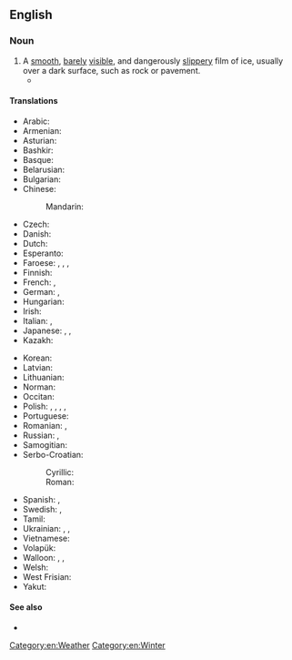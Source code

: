 {{also|black-ice}}
==English==
{{wikiversity lecture}}

===Noun===
{{en-noun|-}}

# A [[smooth]], [[barely]] [[visible]], and dangerously [[slippery]] film of ice, usually over a dark surface, such as rock or pavement.
#* {{quote-journal|lang=en|1965|December 25||Oregon Bus Crash Kills 12, Hurts 27|New York Times
|page=30|url=http://select.nytimes.com/gst/abstract.html?res=F20614F93F5A157A93C7AB1789D95F418685F9
|passage=He said the bus struck a patch of '''black ice''', or freshly formed ice as yet invisible on the road surface, just after he had passed a trailer truck.}}

====Translations====
{{trans-top|invisible film of ice}}
* Arabic: {{t|ar|جليد أسود|m|tr=jalid 'aswad}}
* Armenian: {{t+|hy|մերկասառույց|sc=Armn}}
* Asturian: {{t|ast|xelu negro|m}}
* Bashkir: {{t|ba|боҙлауыҡ|sc=Cyrl}}
* Basque: {{t|eu|euri izoztu}}
* Belarusian: {{t|be|галалёдзіца|f}}
* Bulgarian: {{t|bg|поледица|f}}
* Chinese:
*: Mandarin: {{t|cmn|黑冰|tr=hēibīng|sc=Hani}}
* Czech: {{t+|cs|náledí|n}}
* Danish: {{t+|da|islag|n}}
* Dutch: {{t+|nl|ijzel|m}}
* Esperanto: {{t|eo|glatglacio}}
* Faroese: {{t|fo|svartakálk|n}}, {{t|fo|svarthálka|f}}, {{t|fo|svartagler|n}}, {{t|fo|vátagler|n}}
* Finnish: {{t+|fi|musta jää}}
* French: {{t+|fr|verglas|m}}, {{t+|fr|glace noire|f}}
* German: {{t+|de|Glatteis|n}}, {{t+|de|Blitzeis|n}}
* Hungarian: {{t|hu|jegesedés}}
* Irish: {{t|ga|oighear dubh|m}}
* Italian: {{t|it|vetrone|m}}, {{t|it|ghiaccio nero|m}}
* Japanese: {{t|ja|黒氷|tr=くろこおり, kurokōri|sc=Jpan}}, {{t|ja|透明氷|tr=とうめいこおり, tōmeikōri|sc=Jpan}}, {{t+|ja|雨氷|tr=うひょう, uhyō, あめごおり, amegōri|sc=Jpan}} {{qualifier|freezing rain}}
* Kazakh: {{t|kk|көктайғақ|sc=Cyrl}}
{{trans-mid}}
* Korean: {{t+|ko|살얼음}}
* Latvian: {{t|lv|apledojums|m}}
* Lithuanian: {{t|lt|plikledis|m}}
* Norman: {{t|nrf|verglias|m}}
* Occitan: {{t|oc|glaç negre|m}}
* Polish: {{t+|pl|gołoledź|f}}, {{t|pl|czarny lód|m}}, {{t+|pl|ślizgawica|f}}, {{t|pl|ślizgawka|f}} {{qualifier|colloquial}}, {{t+|pl|szklanka|f}} {{qualifier|colloquial}}
* Portuguese: {{t|pt|gelo negro|m}}
* Romanian: {{t+|ro|polei|n}}, {{t+|ro|ghețuș|n}}
* Russian: {{t+|ru|гололе́дица|f}}, {{t+|ru|гололёд|m}} {{qualifier|glaze ice, freezing rain}}
* Samogitian: {{t|sgs|plikšals|m}}
* Serbo-Croatian:
*: Cyrillic: {{t|sh|по̀ледица|f}}
*: Roman: {{t+|sh|pòledica|f}}
* Spanish: {{t|es|placa de hielo|f}}, {{t|es|verglás|m}}
* Swedish: {{t|sv|blixthalka|c}}, {{t+|sv|svarthalka|c}}
* Tamil: {{t|ta|கரும் பனி}}
* Ukrainian: {{t+|uk|ожеле́диця|f}}, {{t+|uk|о́желедь|f}}, {{t|uk|ожеле́да|f}}
* Vietnamese: {{t|vi|băng đen}}
* Volapük: {{t|vo|frodaglad}}
* Walloon: {{t+|wa|waerglaece|f}}, {{t|wa|noere glaece|f}}, {{t+|wa|waergla|m}}
* Welsh: {{t+|cy|iâ du|m}}
* West Frisian: {{t|fy|izel|m}}
* Yakut: {{t|sah|килэҥ}}
{{trans-bottom}}

====See also====
* {{pedialite}}

[[Category:en:Weather]]
[[Category:en:Winter]]